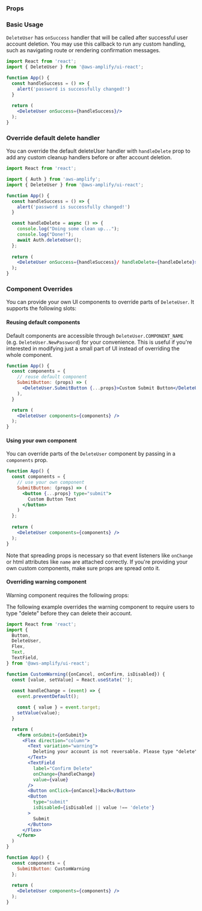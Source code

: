
### Props

<ReactPropsTable props={DELETE_USER} />

### Basic Usage

`DeleteUser` has `onSuccess` handler that will be called after successful user account deletion. You may use this callback to run any custom handling, such as navigating route or rendering confirmation messages.

```jsx
import React from 'react';
import { DeleteUser } from '@aws-amplify/ui-react';

function App() {
  const handleSuccess = () => {
    alert('password is successfully changed!')
  }
  
  return (
    <DeleteUser onSuccess={handleSuccess}/>
  );
}
```


### Override default delete handler
You can override the default deleteUser handler with `handleDelete` prop to add any custom cleanup handlers before or after account deletion.

```jsx
import React from 'react';

import { Auth } from 'aws-amplify';
import { DeleteUser } from '@aws-amplify/ui-react';

function App() {
  const handleSuccess = () => {
    alert('password is successfully changed!')
  }

  const handleDelete = async () => {
    console.log("Doing some clean up...");
    console.log("Done!");
    await Auth.deleteUser();
  };  
      
  return (
    <DeleteUser onSuccess={handleSuccess}/ handleDelete={handleDelete}>
  );
}
```

### Component Overrides

You can provide your own UI components to override parts of `DeleteUser`. It supports the following slots:

<ReactPropsTable props={OVERRIDES} />



#### Reusing default components

Default components are accessible through `DeleteUser.COMPONENT_NAME` (e.g. `DeleteUser.NewPassword`) for your convenience. This is useful if you're interested in modifying just a small part of UI instead of overriding the whole component.

```jsx
function App() {
  const components = {
    // reuse default component
    SubmitButton: (props) => (
      <DeleteUser.SubmitButton {...props}>Custom Submit Button</DeleteUser.SubmitButton>
    ),
  }

  return (
    <DeleteUser components={components} />
  );
}
```

#### Using your own component

You can override parts of the `DeleteUser` component by passing in a `components` prop.

```jsx
function App() {
  const components = {
    // use your own component
    SubmitButton: (props) => (
      <button {...props} type="submit">
        Custom Button Text
      </button>
    )
  };
  
  return (
    <DeleteUser components={components} />
  );
}
```

Note that spreading props is necessary so that event listeners like `onChange` or html attributes like `name` are attached correctly. If you're providing your own custom components, make sure props are spread onto it.

#### Overriding warning component

Warning component requires the following props:

<ReactPropsTable props={WARNING} />

The following example overrides the warning component to require users to type "delete" before they can delete their account.

```jsx
import React from 'react';
import { 
  Button,
  DeleteUser,  
  Flex,
  Text,
  TextField,
} from '@aws-amplify/ui-react';

function CustomWarning({onCancel, onConfirm, isDisabled}) {
  const [value, setValue] = React.useState('');
  
  const handleChange = (event) => {
    event.preventDefault();

    const { value } = event.target;
    setValue(value);
  }

  return (
    <form onSubmit={onSubmit}>
      <Flex direction="column">
        <Text variation="warning">
          Deleting your account is not reversable. Please type "delete" below if you want to confirm user deletion.
        </Text>
        <TextField 
          label="Confirm Delete"
          onChange={handleChange}
          value={value}
        />
        <Button onClick={onCancel}>Back</Button>
        <Button 
          type="submit" 
          isDisabled={isDisabled || value !== 'delete'}
        > 
          Submit
        </Button>
      </Flex>
    </form>
  )
}

function App() {
  const components = {
    SubmitButton: CustomWarning
  };
  
  return (
    <DeleteUser components={components} />
  );
}
```
